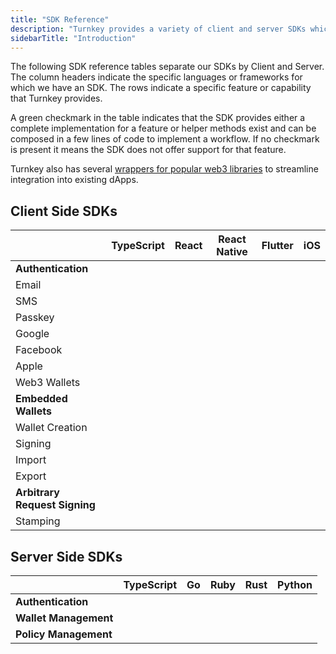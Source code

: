 ```yaml
---
title: "SDK Reference"
description: "Turnkey provides a variety of client and server SDKs which simplify interacting with Turnkey's API. The SDKs offer methods, utilities, and helper functions to quickly implement features and perform common workflows."
sidebarTitle: "Introduction"
---
```


The following SDK reference tables separate our SDKs by Client and Server. The column headers indicate the specific languages or frameworks for which we have an SDK. The rows indicate a specific feature or capability that Turnkey provides.

A green checkmark in the table indicates that the SDK provides either a complete implementation for a feature or helper methods exist and can be composed in a few lines of code to implement a workflow. If no checkmark is present it means the SDK does not offer support for that feature.

Turnkey also has several [wrappers for popular web3 libraries](/category/web3-libraries) to streamline integration into existing dApps.

## Client Side SDKs
|                         | TypeScript | React | React Native | Flutter | iOS  |
|-------------------------|------------|--------|--------------|---------|------|
| **Authentication**      |            |        |              |         |      |
| Email                  | <Icon icon="square-check" iconType="solid" />          | <Icon icon="square-check" iconType="solid" />      | <Icon icon="square-check" iconType="solid" />            | <Icon icon="square-check" iconType="solid" />       | <Icon icon="square-check" iconType="solid" />    |
| SMS                    | <Icon icon="square-check" iconType="solid" />          | <Icon icon="square-check" iconType="solid" />      | <Icon icon="square-check" iconType="solid" />            | <Icon icon="square-check" iconType="solid" />       | <Icon icon="square-check" iconType="solid" />    |
| Passkey                | <Icon icon="square-check" iconType="solid" />          | <Icon icon="square-check" iconType="solid" />      | <Icon icon="square-check" iconType="solid" />            | <Icon icon="square-check" iconType="solid" />       | <Icon icon="square-check" iconType="solid" />    |
| Google                 | <Icon icon="square-check" iconType="solid" />          | <Icon icon="square-check" iconType="solid" />      | <Icon icon="square-check" iconType="solid" />            | <Icon icon="square-check" iconType="solid" />       | <Icon icon="square-check" iconType="solid" />    |
| Facebook               | <Icon icon="square-check" iconType="solid" />          | <Icon icon="square-check" iconType="solid" />      | <Icon icon="square-check" iconType="solid" />            | <Icon icon="square-check" iconType="solid" />       | <Icon icon="square-check" iconType="solid" />    |
| Apple                  | <Icon icon="square-check" iconType="solid" />          | <Icon icon="square-check" iconType="solid" />      | <Icon icon="square-check" iconType="solid" />            | <Icon icon="square-check" iconType="solid" />       | <Icon icon="square-check" iconType="solid" />    |
| Web3 Wallets           | <Icon icon="square-check" iconType="solid" />          | <Icon icon="square-check" iconType="solid" />      |         |      |
| **Embedded Wallets**   |            |        |              |         |      |
| Wallet Creation        | <Icon icon="square-check" iconType="solid" />          | <Icon icon="square-check" iconType="solid" />      | <Icon icon="square-check" iconType="solid" />            | <Icon icon="square-check" iconType="solid" />       | <Icon icon="square-check" iconType="solid" />    |
| Signing               | <Icon icon="square-check" iconType="solid" />          | <Icon icon="square-check" iconType="solid" />      | <Icon icon="square-check" iconType="solid" />            | <Icon icon="square-check" iconType="solid" />       | <Icon icon="square-check" iconType="solid" />    |
| Import                 | <Icon icon="square-check" iconType="solid" />          | <Icon icon="square-check" iconType="solid" />      | <Icon icon="square-check" iconType="solid" />            | <Icon icon="square-check" iconType="solid" />       | <Icon icon="square-check" iconType="solid" />    |
| Export                 | <Icon icon="square-check" iconType="solid" />          | <Icon icon="square-check" iconType="solid" />      | <Icon icon="square-check" iconType="solid" />            | <Icon icon="square-check" iconType="solid" />       | <Icon icon="square-check" iconType="solid" />    |
| **Arbitrary Request Signing** |       |        |              |         |      |
| Stamping               | <Icon icon="square-check" iconType="solid" />          | <Icon icon="square-check" iconType="solid" />      | <Icon icon="square-check" iconType="solid" />            | <Icon icon="square-check" iconType="solid" />       | <Icon icon="square-check" iconType="solid" />    |


## Server Side SDKs

|                     | TypeScript | Go  | Ruby | Rust | Python |
|---------------------|------------|-----|------|------|--------|
| **Authentication**  | <Icon icon="square-check" iconType="solid" />          | <Icon icon="square-check" iconType="solid" />    | <Icon icon="square-check" iconType="solid" />     | <Icon icon="square-check" iconType="solid" />    | <Icon icon="square-check" iconType="solid" />      |
| **Wallet Management** | <Icon icon="square-check" iconType="solid" />          | <Icon icon="square-check" iconType="solid" />   | <Icon icon="square-check" iconType="solid" />    |      |        |
| **Policy Management** | <Icon icon="square-check" iconType="solid" />          | <Icon icon="square-check" iconType="solid" />   | <Icon icon="square-check" iconType="solid" />    |      |        |


